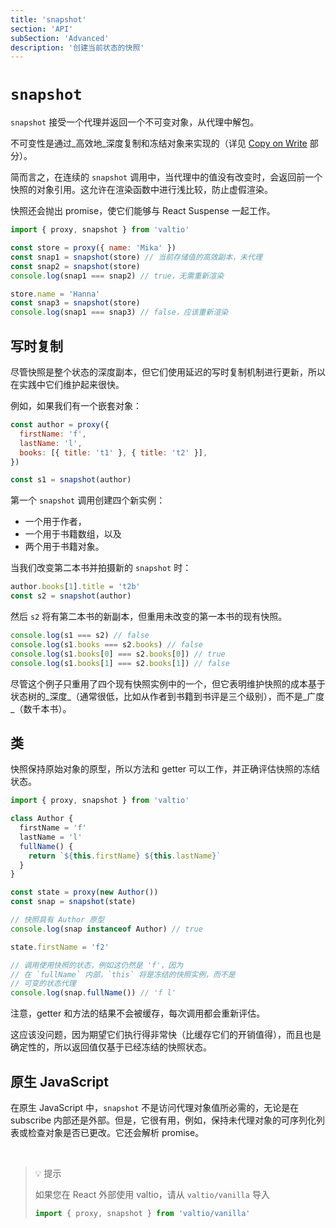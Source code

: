 ```yaml
---
title: 'snapshot'
section: 'API'
subSection: 'Advanced'
description: '创建当前状态的快照'
---
```


# `snapshot`

`snapshot` 接受一个代理并返回一个不可变对象，从代理中解包。

不可变性是通过_高效地_深度复制和冻结对象来实现的（详见 [Copy on Write](#copy-on-write) 部分）。

简而言之，在连续的 `snapshot` 调用中，当代理中的值没有改变时，会返回前一个快照的对象引用。这允许在渲染函数中进行浅比较，防止虚假渲染。

快照还会抛出 promise，使它们能够与 React Suspense 一起工作。

```js
import { proxy, snapshot } from 'valtio'

const store = proxy({ name: 'Mika' })
const snap1 = snapshot(store) // 当前存储值的高效副本，未代理
const snap2 = snapshot(store)
console.log(snap1 === snap2) // true，无需重新渲染

store.name = 'Hanna'
const snap3 = snapshot(store)
console.log(snap1 === snap3) // false，应该重新渲染
```

## 写时复制

尽管快照是整个状态的深度副本，但它们使用延迟的写时复制机制进行更新，所以在实践中它们维护起来很快。

例如，如果我们有一个嵌套对象：

```js
const author = proxy({
  firstName: 'f',
  lastName: 'l',
  books: [{ title: 't1' }, { title: 't2' }],
})

const s1 = snapshot(author)
```

第一个 `snapshot` 调用创建四个新实例：

- 一个用于作者，
- 一个用于书籍数组，以及
- 两个用于书籍对象。

当我们改变第二本书并拍摄新的 `snapshot` 时：

```js
author.books[1].title = 't2b'
const s2 = snapshot(author)
```

然后 `s2` 将有第二本书的新副本，但重用未改变的第一本书的现有快照。

```js
console.log(s1 === s2) // false
console.log(s1.books === s2.books) // false
console.log(s1.books[0] === s2.books[0]) // true
console.log(s1.books[1] === s2.books[1]) // false
```

尽管这个例子只重用了四个现有快照实例中的一个，但它表明维护快照的成本基于状态树的_深度_（通常很低，比如从作者到书籍到书评是三个级别），而不是_广度_（数千本书）。

## 类

快照保持原始对象的原型，所以方法和 getter 可以工作，并正确评估快照的冻结状态。

```js
import { proxy, snapshot } from 'valtio'

class Author {
  firstName = 'f'
  lastName = 'l'
  fullName() {
    return `${this.firstName} ${this.lastName}`
  }
}

const state = proxy(new Author())
const snap = snapshot(state)

// 快照具有 Author 原型
console.log(snap instanceof Author) // true

state.firstName = 'f2'

// 调用使用快照的状态，例如这仍然是 'f'，因为
// 在 `fullName` 内部，`this` 将是冻结的快照实例，而不是
// 可变的状态代理
console.log(snap.fullName()) // 'f l'
```

注意，getter 和方法的结果不会被缓存，每次调用都会重新评估。

这应该没问题，因为期望它们执行得非常快（比缓存它们的开销值得），而且也是确定性的，所以返回值仅基于已经冻结的快照状态。

## 原生 JavaScript

在原生 JavaScript 中，`snapshot` 不是访问代理对象值所必需的，无论是在 subscribe 内部还是外部。但是，它很有用，例如，保持未代理对象的可序列化列表或检查对象是否已更改。它还会解析 promise。

<br />

<blockquote className="tip">
💡 提示

如果您在 React 外部使用 valtio，请从 `valtio/vanilla` 导入

```js
import { proxy, snapshot } from 'valtio/vanilla'
```

</blockquote>
